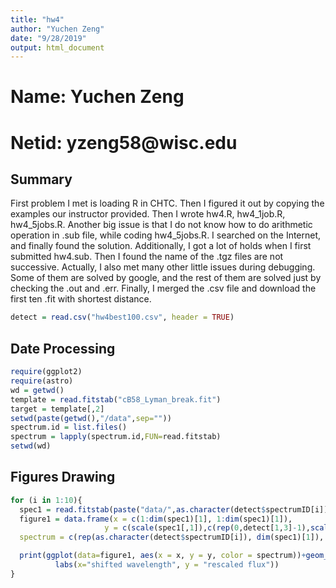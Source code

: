 ```yaml
---
title: "hw4"
author: "Yuchen Zeng"
date: "9/28/2019"
output: html_document
---
```


# Name: Yuchen Zeng
# Netid: yzeng58@wisc.edu

## Summary
First problem I met is loading R in CHTC. Then I figured it out by copying the examples our instructor provided. Then I wrote hw4.R, hw4_1job.R, hw4_5jobs.R. Another big issue is that I do not know how to do arithmetic operation in .sub file, while coding hw4_5jobs.R. I searched on the Internet, and finally found the solution. Additionally, I got a lot of holds when I first submitted hw4.sub. Then I found the name of the .tgz files are not successive. Actually, I also met many other little issues during debugging. Some of them are solved by google, and the rest of them are solved just by checking the .out and .err. Finally, I merged the .csv file and download the first ten .fit with shortest distance.

```r
detect = read.csv("hw4best100.csv", header = TRUE)
```

## Date Processing

```r
require(ggplot2)
require(astro)
wd = getwd()
template = read.fitstab("cB58_Lyman_break.fit")
target = template[,2]
setwd(paste(getwd(),"/data",sep=""))
spectrum.id = list.files()
spectrum = lapply(spectrum.id,FUN=read.fitstab)
setwd(wd)
```

## Figures Drawing
```r
for (i in 1:10){
  spec1 = read.fitstab(paste("data/",as.character(detect$spectrumID[i]),sep=""))
  figure1 = data.frame(x = c(1:dim(spec1)[1], 1:dim(spec1)[1]), 
                     y = c(scale(spec1[,1]),c(rep(0,detect[1,3]-1),scale(target),rep(0,dim(spec1)[1]-length(target)-detect[1,3]+1))),
  spectrum = c(rep(as.character(detect$spectrumID[i]), dim(spec1)[1]), rep("cB58_Lyman_break.fit", dim(spec1)[1])))

  print(ggplot(data=figure1, aes(x = x, y = y, color = spectrum))+geom_line()+
          labs(x="shifted wavelength", y = "rescaled flux"))
}
```


